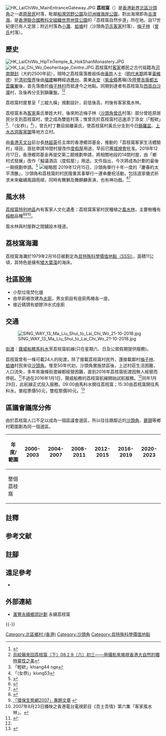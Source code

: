 {{distinguish|荔枝莊}}
{{coord|22|30|48|N|114|16|20|E|type:landmark|display=title}}
[[File:HK_LaiChiWo_MainEntranceGateway.JPG|right]]
'''荔枝窩'''（{{lang-en|'''Lai Chi Wo'''}}）是[[香港|香港]][[新界|新界]][[北區_(香港)|北區]][[沙頭角|沙頭角]]之一處[[原居民|原居民]]村落，毗鄰[[船灣郊野公園|船灣郊野公園]]及[[印洲塘海岸公園|印洲塘海岸公園]]，對出海灣即為[[吉澳海|吉澳海]]，是[[香港聯合國教科文組織世界地質公園|香港聯合國教科文組織世界地質公園]]的「荔枝窩自然步道」所在地。自17世紀便已有人定居；附近村落為[[小灘|小灘]]、[[蛤塘|蛤塘]]村（沙頭角[[范姓|范氏]][[客家|客家]]村落）、[[梅子林村_(大埔區)|梅子林]]（[[曾姓|曾氏]]村落）。

==歷史==
[[File:HK_LaiChiWo_HipTinTemple_&_HokShanMonastery.JPG|right]]
[[File:HK_Lai_Chi_Wo_Geoheritage_Centre.JPG|right]]
荔枝窩村[[客家|客家]]鄉民之古代祖籍為[[河南|河南]][[開封|開封]]（大約2500年前），現時之荔枝窩落擔祖係由[[黃姓|黃姓]]人士（[[明代末期|明代末期]]將軍[[黃維德|黃維德]]）於[[清初|清初]][[復界|復界]]後由[[福建|福建]]輾轉經過[[惠州|惠州]]、廣東[[永安|永安]]（[[紫金縣|紫金縣]]舊稱)及[[陸豐|陸豐]][[吉康都|吉康都]][[五雲羅輋|五雲羅輋]]後，首先落擔於[[梅子林村|梅子林村]]而抵達今之地點。同期到達者有荔枝窩及[[西貢區|西貢]][[白沙灣|白沙灣]]村，及後再分支到鎖羅盤。<ref>{{Cite web |url=http://www.hiking.com.hk/discus/messages/256/39478.html?1168432742 |title=Hong Kong Hiking Web: 分享：烏蛟騰、荔枝窩及鹿頸行山小記一則 |accessdate=2008-02-25 |archive-date=2007-11-12 |archive-url=https://web.archive.org/web/20071112204044/http://www.hiking.com.hk/discus/messages/256/39478.html?1168432742 |dead-url=no }}</ref><ref>[http://hk.myblog.yahoo.com/spiritual-deeptravel/article?mid=17056 烏絞藤來回荔枝窩〔下〕08.2.9〔六〕初三——用攝影來揭視香港大自然的獨特靈性之美]</ref>

荔枝窩村屋羣呈「三縱九橫」規劃設計，前低後高，村後有客家風水林。

荔枝窩本為[[客家|客家]]黃氏單姓大村，後來附近梅子林（[[沙頭角|沙頭角]][[曾姓|曾氏]]村落）部分曾姓原居民分支到荔枝窩村，使之成為雙姓村落；惟曾氏於荔枝窩村迅速添丁添女（「輕欸」<ref>「輕欸」khiang44 nge</ref>、「(女恭)」<ref>「(女恭)」kiung53</ref>），曾氏村丁數目拋離黃氏，使荔枝窩村黃氏分支到今日[[鎖羅盆|鎖羅盆]]、[[上水|上水]][[古洞|古洞]][[客家圍|客家圍]]等地方立村。

由[[香港天文台|香港天文台]]前台長[[林超英|林超英]]任主席的香港鄉郊基金，推動的「荔枝窩客家生活體驗村」項目，首批申請16間村屋改作[[度假屋|度假屋]]用途，早前已獲[[城規會|城規會]]批准。2018年12月17日，香港鄉郊基金再提交第二期規劃申請，將相關地段的14間村屋，由「鄉村式發展」改作「擬議酒店（度假屋）」用途。文件指出，今次將成為計劃的最後一期規劃申請。<ref>{{cite news|url=http://hd.stheadline.com/news/realtime/hk/1391028/|title=林超英領導基金申請荔枝窩14間村屋改建度假屋|date=2018年12月18日|newspaper=''[[頭條日報|頭條日報]]''|accessdate=2018年12月21日|archive-date=2018年12月21日|archive-url=https://web.archive.org/web/20181221134706/http://hd.stheadline.com/news/realtime/hk/1391028/|dead-url=no}}</ref>
[[File:Tai_Ping_Ching_Chiu_2019_at_Lai_Chi_Wo_Village.jpg|缩略图]]
2019年12月15日，沙頭角舉行十年一度的「慶春約太平清醮」，沙頭角和荔枝窩的村民隆重其事舉行一連串慶祝活動，包括道家儀式祈求未來繼續風調雨順，同時有舞獅及舞麒麟表演，也有神功戲。<ref>{{cite web|url=http://hd.stheadline.com/news/realtime/hk/1661722/%E5%8D%B3%E6%99%82-%E6%B8%AF%E8%81%9E-Kelly-Online-%E5%A4%AA%E5%B9%B3%E6%B8%85%E9%86%AE%E5%86%8D%E9%81%87%E9%BA%92%E9%BA%9F-%E8%91%89%E5%8A%89%E7%B4%AE%E9%A6%AC%E5%90%88%E7%85%A7|title=【Kelly Online】太平清醮再遇麒麟 葉劉紮馬合照|date=2019年12月17日|website=''[[頭條日報|頭條日報]]''|accessdate=2019年12月18日|archive-date=2019年12月18日|archive-url=https://web.archive.org/web/20191218031814/http://hd.stheadline.com/news/realtime/hk/1661722/%25E5%258D%25B3%25E6%2599%2582-%25E6%25B8%25AF%25E8%2581%259E-Kelly-Online-%25E5%25A4%25AA%25E5%25B9%25B3%25E6%25B8%2585%25E9%2586%25AE%25E5%2586%258D%25E9%2581%2587%25E9%25BA%2592%25E9%25BA%259F-%25E8%2591%2589%25E5%258A%2589%25E7%25B4%25AE%25E9%25A6%25AC%25E5%2590%2588%25E7%2585%25A7|dead-url=no}}</ref><ref name="#1">{{cite news|url=http://hk.on.cc/hk/bkn/cnt/news/20151221/bkn-20151221184852831-1221_00822_001.html|title=荔枝窩至馬料水擬設街渡　遊地質公園唔使煩|date=2015年12月21日|newspaper=''[[東方日報_(香港)|東方日報 (香港)]]''|accessdate=2016年8月12日|archive-date=2016年9月14日|archive-url=https://web.archive.org/web/20160914081241/http://hk.on.cc/hk/bkn/cnt/news/20151221/bkn-20151221184852831-1221_00822_001.html|dead-url=no}}</ref>

==風水林==
[[荔枝窩特別地區|荔枝窩特別地區]]內有客家人文化遺產：荔枝窩客家村民種植之[[風水林|風水林]]，主要樹種有[[榕樹|榕樹]]品種<ref>{{Cite web |url=http://www.oasistrek.com/lai_chi_wo.htm |title=荔枝窩．綠洲．oasistrek.com．遠足行山資訊 |accessdate=2008-03-29 |archive-date=2008-04-12 |archive-url=https://web.archive.org/web/20080412115842/http://www.oasistrek.com/lai_chi_wo.htm |dead-url=no }}</ref><ref>[http://www.eco.org.hk/article-nature-lcw.html 「環保生態網2007」專題文章] {{webarchive|url=https://web.archive.org/web/20090910023157/http://eco.org.hk/article-nature-lcw.html |date=2009-09-10 }}</ref><ref>2007年8月23日播映之香港電台電視節目《吾土吾情》第六集「客家風水林」。</ref>。

風水林與村屋群之間舖設木棧道。

==荔枝窩海灘==
荔枝窩海灘於1979年2月16日被劃定為[[具特殊科學價值地點_(香港)|具特殊科學價值地點（SSSI）]]，面積11公頃，其特色是擁有[[矮大叶藻|矮大葉藻]]的海床。

==社區設施==
*小型垃圾焚化爐
*由旱廁被改建為[[水廁|水廁]]，男女廁設有座廁馬桶各一座。
*接近碼頭有塑膠沖水式座廁

==交通==
[[File:SING_WAY_13_Ma_Liu_Shui_to_Lai_Chi_Wo_21-10-2018.jpg|thumb]]

[[街渡|街渡]]：[[聲威船務|聲威船務]][[馬料水|馬料水]]至荔枝窩航線(只在星期六、日及公眾假期提供服務)。

荔枝窩曾有一條可載24人的街渡，除了接載荔枝窩村民外，還接載鄰村[[梅子林|梅子林]]、[[蛤塘|蛤塘]]村民來往[[沙頭角|沙頭角]]。惟至50年代初，沙頭角實施禁區後，上述村莊生活困難，人口流失，多年來幾條街渡線都經營困難，直到2016年荔枝窩街渡因無人經營而停航。<ref>{{cite web|url=https://www.hkcd.com/content/2017-10/10/content_1067207.html|title=方便沙頭角鳳坑谷埔吉澳等居民出入 村民倡合併街渡改設循環線|date=2017年10月10日|newspaper=[[香港商報|香港商報]]}}</ref>不過在2016年1月1日，聲威船務的荔枝窩航線開始試航服務。<ref name="#1"/>同年1月29日，此航線正式投入服務。09:00由馬料水開往荔枝窩；15:30由荔枝窩開往馬料水。單程票價50元，雙程票價90元。<ref>{{cite news|url=http://www.hkcd.com.hk/content/2016-01/14/content_3524992.htm|title=荔枝窩新氣象 街渡通航|date=2016年1月14日|newspaper=''[[香港商报|香港商报]]''|access-date=2016年8月12日|archive-url=https://web.archive.org/web/20160921023349/http://www.hkcd.com.hk/content/2016-01/14/content_3524992.htm|archive-date=2016年9月21日|dead-url=yes}}</ref>

==區議會議席分佈==
由於荔枝窩人口不足以成為一個區議會選區，所以往往跟鄰近的[[沙頭角|沙頭角]]、[[鹿頸|鹿頸]]等鄉村範圍劃為同一個選區。

{| class=wikitable
!年度/範圍!!2000-2003!!2004-2007!!2008-2011!!2012-2015!!2016-2019!!2020-2023
|-
|整個荔枝窩||colspan=6|{{centre|[[沙打|沙打]]選區}}
|}

==註釋==

==参考文献==
{{cite book |author=武法東、張建平、田明中、王璐琳、謝蕾蕾、劉斯文 |title=《烏蛟騰至荔枝窩》 |edition=第1版 |series=地質公園考察指南 |publisher=郊野公園之友會、天地圖書 |location=香港 |language=zh-hk |isbn=978-988-311-377-0 |date=2009年10月}}

==註腳==
{{reflist|2}}

==遠足參考==
*{{web reference|URL=http://www.walkonhill.com/route.php?area=6&seq=9|title=荔枝窩‧遠足路線|work=山上行 www.walkonhill.com|year=2014年|date=09月2日|accessdate=2014-09-01|archive-date=2014-11-09|archive-url=https://web.archive.org/web/20141109160912/http://www.walkonhill.com/route.php?area=6&seq=9|dead-url=no}}

==外部連結==
*[http://www.socsc.hku.hk/psl/laichiwo/zh/ 滙豐永續鄉郊計劃] {{Wayback|url=http://www.socsc.hku.hk/psl/laichiwo/zh/ |date=20191218031757 }} 永續荔枝窩

{{commonscat|Lai Chi Wo}}
{{-}}
{{北區 (香港)}}

[[Category:北區鄉村_(香港)|Category:北區鄉村 (香港)]]
[[Category:沙頭角|Category:沙頭角]]
[[Category:具特殊科學價值地點|Category:具特殊科學價值地點]]